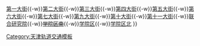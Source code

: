 {{鐵道路線
| 模板名稱 = 天津开发区导轨电车1号线
| 名稱 = [[天津开发区导轨电车1号线]]
| 代表色 = {{天津轨道交通颜色|导1}}
| Logo =
| 背景顏色 = #FFFFFF
| 車站列表 = [[泰达站|泰达]]{{-w}}[[第一大街站|第一大街]]{{-w}}[[第二大街站|第二大街]]{{-w}}[[第三大街站|第三大街]]{{-w}}[[第四大街站|第四大街]]{{-w}}[[第五大街站|第五大街]]{{-w}}[[第六大街站|第六大街]]{{-w}}[[第七大街站|第七大街]]{{-w}}[[第九大街站|第九大街]]{{-w}}[[第十大街站|第十大街]]{{-w}}[[第十一大街站|第十一大街]]{{-w}}[[联合研究院站|联合研究院]]{{-w}}<del>[[学院区南站|学院区南]]</del>{{-w}}[[学院区站|学院区]]{{-w}}[[学院区北站|学院区北]]
}}<noinclude>
[[Category:天津轨道交通模板]]
</noinclude>